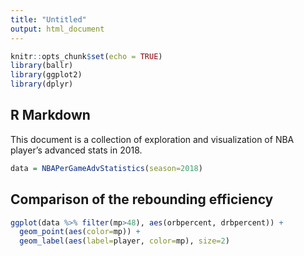 ```yaml
---
title: "Untitled"
output: html_document
---
```


```r
knitr::opts_chunk$set(echo = TRUE)
library(ballr)
library(ggplot2)
library(dplyr)
```

## R Markdown

This document is a collection of exploration and visualization of NBA player's advanced stats in 2018.

```r
data = NBAPerGameAdvStatistics(season=2018)
```

## Comparison of the rebounding efficiency



```r

ggplot(data %>% filter(mp>48), aes(orbpercent, drbpercent)) +
  geom_point(aes(color=mp)) +
  geom_label(aes(label=player, color=mp), size=2)
```

